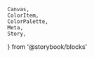     Canvas,
    ColorItem,
    ColorPalette,
    Meta,
    Story,
} from '@storybook/blocks'

<Meta title="Colors/Shades secondary 2" />

<ColorPalette>
    <ColorItem
        title="100-9"
        colors={{
            100: '#0094D5',
            90: '#1A9FD9',
            80: '#33A9DD',
            70: '#4DB4E2',
            60: '#66BFE6',
            50: '#80CAEA',
            40: '#99D4EE',
            30: '#B3DFF2',
            20: '#CCEAF7',
            10: '#E6F4FB',
            9: '#F0F5FE',
        }}
    />
</ColorPalette>
